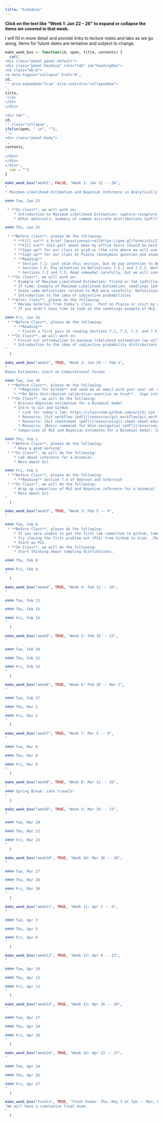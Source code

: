 ```yaml
---
title: "Schedule"
---
```


**Click on the text like "Week 1: Jan 22 -- 26" to expand or collapse the items we covered in that week.**

I will fill in more detail and provide links to lecture notes and labs as we go along.  Items for future dates are tentative and subject to change.

```r
make_week_box <- function(id, open, title, contents) {
  cat('
<div class="panel panel-default">
<div class="panel-heading" role="tab" id="headingOne">
<h5 class="mb-0">
<a data-toggle="collapse" href="#',
id,
'" aria-expanded="true" aria-controls="collapseOne">
',
title,
'</a>
</h5>
</div>

<div id="',
id,
'" class="collapse',
ifelse(open, " in", ""),
'">
<div class="panel-body">
',
contents,
'
</div>
</div>
</div>',
  sep = "")
}
```

```r
make_week_box("week1", FALSE, "Week 1: Jan 22 -- 26",
"
* Maximum Likelihood Estimation and Bayesian Inference in Analytically Tractable Models

#### Tue, Jan 23

 * **In class**, we will work on:
    * Introduction to Maximum Likelihood Estimation: capture-recapture [pdf](lectures/20180123_mle/20180123_capture_recapture.pdf)
    * Other materials: Summary of common discrete distributions [pdf](lectures/20180123_mle/20180123_discrete_distributions_summary.pdf)

#### Thu, Jan 25

 * **Before class**, please do the following:
    * **Fill out** a brief [questionnairre](https://goo.gl/forms/vIsi277yi74DrswL2)
    * **Fill out** this poll about when my office hours should be held: [http://whenisgood.net/5h5dzyy](http://whenisgood.net/5h5dzyy)
    * **Sign up** for our class at gryd.us (the site where we will use R starting Thursday!): [https://beta.gryd.us/course/pASBfTReABjoxzuzQv2g2J/register/](https://beta.gryd.us/course/pASBfTReABjoxzuzQv2g2J/register/)
    * **Sign up** for our class at Piazza (anonymous question and answer forum): [https://piazza.com/mtholyoke/spring2018/stat343](https://piazza.com/mtholyoke/spring2018/stat343)
    * **Reading**
      * Section 7.1: just skim this section, but do pay attention to Definitions 7.1.1, 7.1.2, 7.1.3, and 7.1.4.
      * Section 7.5: Pay attention to Definitions 7.5.1 and 7.5.2. Work through one or two of the examples.
      * Sections 7.2 and 7.3: Read somewhat carefully, but we will cover this in class today.
 * **In class**, we will work on:
    * Example of Maximum Likelihood Estimation: friend or foe [pdf](lectures/20180125_mle_continued/20180125_mle_friend_or_foe.pdf)
    * If time: Example of Maximum Likelihood Estimation: seedlings [pdf](lectures/20180123_mle/20180123_seedlings.pdf)
    * State some definitions related to MLE more carefully: Definitions 7.2.3/7.5.1 (it's the same definition repeated to emphasize its importance), 7.4.1, and 7.5.2.
    * Introduction to the idea of subjective probabilities
 * **After class**, please do the following:
    * Review material from today's class.  Post on Piazza or visit my office if you have any questions!
    * If you didn't have time to look at the seedlings example of MLE, I recommend you take a look at it; ask if you have questions!

#### Fri, Jan 26
 * **Before Class**, please do the following:
    * **Reading**
      * Finish a first pass at reading Sections 7.1, 7.2, 7.3, and 7.5 of DeGroot and Schervish
 * **In Class**, we will work on:
    * Finish our introduction to maximum likelihood estimation (we will talk about this much more in future weeks)
    * Introduction to the idea of subjective probability distributions
"
  )
```

```r
make_week_box("week2", TRUE, "Week 2: Jan 29 -- Feb 2",
"
Bayes Estimates; start on Computational Issues

#### Tue, Jan 30
 * **Before Class**, please do the following:
    * **Register for Github** and send me an email with your user id: eray@mtholyoke.edu
    * **Do Beta distribution calibration exercise on Gryd**.  Sign into Gryd.  Click 'My Courses' at the top.  Click `Beta Distribution`.  Work through the exercise.
 * **In Class**, we will do the following:
    * Discuss Bayesian estimation for a Binomial model
    * Intro to Git and GitHub
      * Link for today's lab: https://classroom.github.com/a/j23r_ajm
      * Resource: [Git workflow (pdf)](resources/git_workflow/git_workflow.pdf)
      * Resource: [Git cheatsheet (pdf)](resources/git-cheat-sheet-education.pdf)
      * Resource: [Basic commands for Unix navigation (pdf)](resources/unix_navigation.pdf)
    * Comparison of MLE and Bayesian estimates for a Binomial model: [pdf](lectures/20180130_bayes_binomial/20180130_bayes_binomial.pdf)

#### Thu, Feb 1
 * **Before Class**, please do the following:
    * Have a good morning!
 * **In Class**, we will do the following:
    * Lab about inference for a binomial.
    * More about Git.

#### Fri, Feb 2
 * **Before Class**, please do the following:
    * **Reading** Section 7.4 of DeGroot and Schervish
 * **In Class**, we will do the following:
    * Wrap up comparison of MLE and Bayesian inference for a binomial
    * More about Git.
"
  )
```

```r
make_week_box("week3", TRUE, "Week 3: Feb 5 -- 9",
"

#### Tue, Feb 6
 * **Before Class**, please do the following:
    * If you were unable to get the first lab committed to github, take another look at that over the weekend (but don't spend too much time on this).  If you're still stuck on Monday, let me know and we can work through it together.
    * Try cloning the first problem set (PS1) from GitHub to Gryd.  The link to the assignment on GitHub is on the homework page.
    * Start on PS1.
 * **In Class**, we will do the following:
    * Start thinking about sampling distributions.

#### Thu, Feb 8

#### Fri, Feb 9
"
  )
```

```r
make_week_box("week4", TRUE, "Week 4: Feb 12 -- 16",
"

#### Tue, Feb 13

#### Thu, Feb 15

#### Fri, Feb 16
"
  )
```

```r
make_week_box("week5", TRUE, "Week 5: Feb 19 -- 23",
"

#### Tue, Feb 20

#### Thu, Feb 22

#### Fri, Feb 23
"
  )
```

```r
make_week_box("week6", TRUE, "Week 6: Feb 26 -- Mar 2",
"

#### Tue, Feb 27

#### Thu, Mar 1

#### Fri, Mar 2
"
  )
```

```r
make_week_box("week7", TRUE, "Week 7: Mar 5 -- 9",
"

#### Tue, Mar 6

#### Thu, Mar 8

#### Fri, Mar 9
"
  )
```

```r
make_week_box("week8", TRUE, "Week 8: Mar 12 -- 16",
"
#### Spring Break: safe travels!
"
  )
```

```r
make_week_box("week9", TRUE, "Week 9: Mar 19 -- 23",
"

#### Tue, Mar 20

#### Thu, Mar 22

#### Fri, Mar 23
"
  )
```

```r
make_week_box("week10", TRUE, "Week 10: Mar 26 -- 30",
"

#### Tue, Mar 27

#### Thu, Mar 29

#### Fri, Mar 30
"
  )
```

```r
make_week_box("week11", TRUE, "Week 11: Apr 2 -- 6",
"

#### Tue, Apr 3

#### Thu, Apr 5

#### Fri, Apr 6
"
  )
```

```r
make_week_box("week12", TRUE, "Week 12: Apr 9 -- 13",
"

#### Tue, Apr 10

#### Thu, Apr 12

#### Fri, Apr 13
"
  )
```

```r
make_week_box("week13", TRUE, "Week 13: Apr 16 -- 20",
"

#### Tue, Apr 17

#### Thu, Apr 19

#### Fri, Apr 20
"
  )
```

```r
make_week_box("week14", TRUE, "Week 14: Apr 23 -- 27",
"

#### Tue, Apr 24

#### Thu, Apr 26

#### Fri, Apr 27
"
  )
```

```r
make_week_box("finals", TRUE, "Final Exams: Thu, May 3 at 7pm -- Mon, May 7 at noon",
"We will have a cumulative final exam.
"
  )
```
